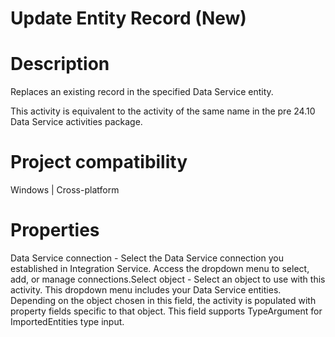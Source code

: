 ﻿# Update Entity Record (New)

# Description

Replaces an existing record in the specified Data Service entity.

This activity is equivalent to the activity of the same name in the pre 24.10 Data Service activities package.

# Project compatibility

Windows | Cross-platform

# Properties

Data Service connection - Select the Data Service connection you established in Integration Service. Access the dropdown menu to select, add, or manage connections.Select object - Select an object to use with this activity. This dropdown menu includes your Data Service entities. Depending on the object chosen in this field, the activity is populated with property fields specific to that object. This field supports TypeArgument for ImportedEntities type input.
